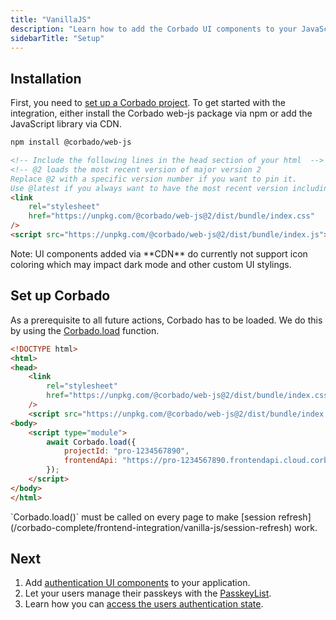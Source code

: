 ```yaml
---
title: "VanillaJS"
description: "Learn how to add the Corbado UI components to your JavaScript application."
sidebarTitle: "Setup"
---
```



## Installation

First, you need to [set up a Corbado project](/corbado-complete/overview/getting-started).
To get started with the integration, either install the Corbado web-js package via npm or add the JavaScript
library via CDN.

<CodeGroup>

```bash NPM
npm install @corbado/web-js
```

```html CDN
<!-- Include the following lines in the head section of your html  -->
<!-- @2 loads the most recent version of major version 2
Replace @2 with a specific version number if you want to pin it.
Use @latest if you always want to have the most recent version including majors (not recommended for production). -->
<link
    rel="stylesheet"
    href="https://unpkg.com/@corbado/web-js@2/dist/bundle/index.css"
/>
<script src="https://unpkg.com/@corbado/web-js@2/dist/bundle/index.js"></script>
```

</CodeGroup>

<Note>
    Note: UI components added via **CDN** do currently not support icon coloring
    which may impact dark mode and other custom UI stylings.
</Note>

## Set up Corbado

As a prerequisite to all future actions, Corbado has to be loaded.
We do this by using the [Corbado.load](/corbado-complete/frontend-integration/vanilla-js) function.

```html
<!DOCTYPE html>
<html>
<head>
    <link
        rel="stylesheet"
        href="https://unpkg.com/@corbado/web-js@2/dist/bundle/index.css"
    />
    <script src="https://unpkg.com/@corbado/web-js@2/dist/bundle/index.js"></script>
<body>
    <script type="module">
        await Corbado.load({
            projectId: "pro-1234567890",
            frontendApi: "https://pro-1234567890.frontendapi.cloud.corbado.io"
        });
    </script>
</body>
</html>
```

<Warning>
  `Corbado.load()` must be called on every page to make [session refresh](/corbado-complete/frontend-integration/vanilla-js/session-refresh) work.
</Warning>

<CorbadoProviderReference isWebJS={true} />

## Next

1. Add [authentication UI components](/corbado-complete/frontend-integration/vanilla-js/corbadoauth) to your application.
2. Let your users manage their passkeys with the [PasskeyList](/corbado-complete/frontend-integration/vanilla-js/passkeylist).
3. Learn how you can [access the users authentication state](/corbado-complete/frontend-integration/vanilla-js/authentication-state).
